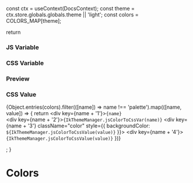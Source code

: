 
  const ctx = useContext(DocsContext);
  const theme = ctx.store.globals.globals.theme || 'light';
  const colors = COLORS_MAP[theme];

  return <div className="grid">
    <h3 className="ik-mb-4">JS Variable</h3>
    <h3 className="ik-mb-4">CSS Variable</h3>
    <h3 className="ik-mb-4">Preview</h3>
    <h3 className="ik-mb-4">CSS Value</h3>
    {Object.entries(colors).filter(([name]) => name !== 'palette').map(([name, value]) => {
      return <Fragment key={name}>
        <div key={name + '1'}><code>{name}</code></div>
        <div key={name + '2'}><code>{IkThemeManager.jsColorToCssVar(name)}</code></div>
        <div key={name + '3'} className="color" style={{ backgroundColor: `${IkThemeManager.jsColorToCssValue(value)}` }}></div>
        <div key={name + '4'}><code>{IkThemeManager.jsColorToCssValue(value)}</code></div>
      </Fragment>
    })}
  </div>;
}

<Meta title="Theme/Colors" />

<style>
  {`
    .grid {
      display: grid;
      grid-template-columns: 1fr 1fr 1fr auto;
      column-gap: 10px;
      align-items: center;
      margin-bottom: 50px;
      font-weight: normal;
    }

    .grid > div {
      display: inline-flex;
      align-items: center;
      min-height: 32px;
    }

    .color {
      outline: 1px dotted #bbb;
    }
  `}
</style>

<h1 className="ik-mb-6">Colors</h1>

<ColorsPalette/>
